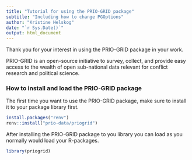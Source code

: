 ```yaml
---
title: "Tutorial for using the PRIO-GRID package"
subtitle: "Including how to change PGOptions"
author: "Kristine Helskog"
date: "`r Sys.Date()`"
output: html_document
---
```


Thank you for your interest in using the PRIO-GRID package in your work.

PRIO-GRID is an open-source initiative to survey, collect, and provide easy access to the wealth of open sub-national data relevant for conflict research and political science.

### How to install and load the PRIO-GRID package

The first time you want to use the PRIO-GRID package, make sure to install it to your package library first.

```r

install.packages("renv")
renv::install("prio-data/priogrid")

```

After installing the PRIO-GRID package to you library you can load as you normally would load your R-packages.

```r

library(priogrid)

```

